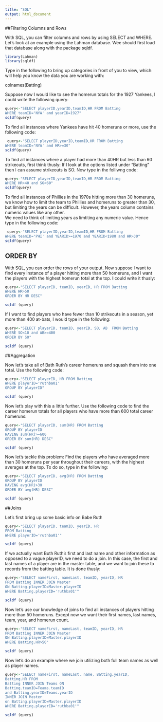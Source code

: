 ---
title: "SQL"
output: html_document
---

##Filtering Columns and Rows

With SQL, you can filter columns and rows by using SELECT and WHERE.  Let's look at an example using the Lahman database.  Wee should first load that database along with the package sqldf.

```{r message=FALSE, warning=FALSE}
library(Lahman)
library(sqldf)
```

Type in the following to bring up categories
in front of you to view, which will help you 
know the data you are working with:
  
colnames(Batting)

Suppose now I would like to see the homerun totals for the 1927 Yankees, I could write the following query:

```{r}
query<-"SELECT playerID,yearID,teamID,HR FROM Batting 
WHERE teamID='NYA' and yearID=1927"
sqldf(query)
```

To find all instances where Yankees have hit 
40 homeruns or more, use the following code:
  
```{r}
 query<-"SELECT playerID,yearID,teamID,HR FROM Batting
WHERE teamID='NYA' and HR>=30"
sqldf(query)
```

To find all instances where a player had 
more than 40HR but less than 60 strikeouts, 
first think thusly:  If I look at 
the options listed under "Batting" then I 
can assume strikeouts is SO.  Now type 
in the folliwng code:
  
```{r}
query<-"SELECT playerID,yearID,teamID,HR FROM Batting
WHERE HR>40 and SO<60"
sqldf(query)
```

To find all instances of Phillies 
in the 1970s hitting more than 30 
homeruns, we know how to limit the 
team to Phillies and homeruns to greater 
than 30, but limiting the years can be 
difficult.  However, the years column 
contains numeric values like any other.  
We need to think of limiting years as 
limtiting any numeric value.  Hence type 
in the following code:
  
```{r}
 query<-"SELECT playerID,yearID,teamID,HR FROM Batting
WHERE teamID='PHI' and YEARID>=1970 and YEARID<1980 and HR>30"
sqldf(query)
```

## ORDER BY

With SQL, you can order the rows of your output.  Now suppose I want to find every instance of a player hitting more than 50 homeruns, and I want the players with the highest homerun total at the top.  I could write it thusly:

```{r}
query<-"SELECT playerID, teamID, yearID, HR FROM Batting
WHERE HR>50
ORDER BY HR DESC"

sqldf (query)
```

If I want to find players who have fewer than 10 strikeouts in a season, yet more than 400 at-bats, I would type in the following:

```{r}
query<-"SELECT playerID, teamID, yearID, SO, AB  FROM Batting
WHERE SO<10 and AB>=400
ORDER BY SO"

sqldf (query)
```


##Aggregation

Now let's take all of Bath Ruth's career homeruns and 
squash them into one total.  Use the following code:

```{r}
query<-"SELECT playerID, HR FROM Batting
WHERE playerID='ruthba01'
GROUP BY playerID"

sqldf (query)
```


Now let's play with this a little further.
Use the following code to find the career homerun
totals for all players who have more than 600
total career homeruns:

```{r}
query<-"SELECT playerID, sum(HR) FROM Batting
GROUP BY playerID
HAVING sum(HR)>=600
ORDER BY sum(HR) DESC"

sqldf (query)
```

Now let's tackle this problem:  Find the players who have
averaged more than 30 homeruns per year throughout their
careers, with the highest averages at the top.  To do so,
type in the following:

```{r}
query<-"SELECT playerID, avg(HR) FROM Batting
GROUP BY playerID
HAVING avg(HR)>30
ORDER BY avg(HR) DESC"

sqldf (query)
```


##Joins

Let's first bring up some basic info on Babe Ruth

```{r}
query<-"SELECT playerID, teamID, yearID, HR 
FROM Batting
WHERE playerID='ruthba01'"

sqldf (query)
```

If we actually want Buth Ruth's first and last name
and other information as opposed to a vague playerID,
we need to do a join.  In this case, the first and 
last names of a player are in the master table,
and we want to join these to records from the
batting table.  It is done thusly:

```{r}
query<-"SELECT nameFirst, nameLast, teamID, yearID, HR
FROM Batting INNER JOIN Master
ON Batting.playerID=Master.playerID
WHERE Batting.playerID='ruthba01'"

sqldf (query)
```

Now let's use our knowledge of joins to
find all instances of players hitting more
than 50 homeruns.  Except now we want their
first names, last names, team, year, and homerun
count.

```{r}
query<-"SELECT nameFirst, nameLast, teamID, yearID, HR
FROM Batting INNER JOIN Master
ON Batting.playerID=Master.playerID
WHERE Batting.HR>50"

sqldf (query)
```

Now let's do an example where we join utilizing both full
team names as well as player names.

```{r}
query<-"SELECT nameFirst, nameLast, name, Batting.yearID,
Batting.HR FROM
Batting INNER JOIN Teams ON
Batting.teamID=Teams.teamID
and Batting.yearID=Teams.yearID
INNER JOIN Master 
on Batting.playerID=Master.playerID
WHERE Batting.playerID='ruthba01'"

sqldf (query)
```

